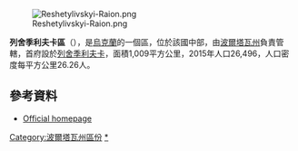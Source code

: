 [[Image:Reshetylivskyi-Raion.png|right]]

'''列舍季利夫卡區'''（{{lang-uk|Решетилівський район}}），是[[烏克蘭|烏克蘭]]的一個區，位於該國中部，由[[波爾塔瓦州|波爾塔瓦州]]負責管轄，首府設於[[列舍季利夫卡|列舍季利夫卡]]，面積1,009平方公里，2015年人口26,496，人口密度每平方公里26.26人。

==參考資料==
*[http://www.adm-pl.gov.ua/old/reshetyl/ Official homepage] {{Wayback|url=http://www.adm-pl.gov.ua/old/reshetyl/ |date=20160304035923 }}

{{DEFAULTSORT:Решетилівський район}}
[[Category:波爾塔瓦州區份|Category:波爾塔瓦州區份]]
[[Category:列舍季利夫卡區|*]]


{{Poltava-geo-stub}}